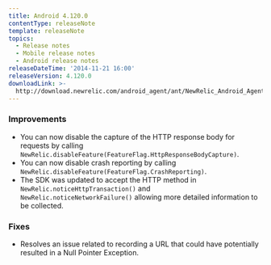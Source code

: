 ```yaml
---
title: Android 4.120.0
contentType: releaseNote
template: releaseNote
topics:
  - Release notes
  - Mobile release notes
  - Android release notes
releaseDateTime: '2014-11-21 16:00'
releaseVersion: 4.120.0
downloadLink: >-
  http://download.newrelic.com/android_agent/ant/NewRelic_Android_Agent_4.120.0.zip
---
```


### Improvements

* You can now disable the capture of the HTTP response body for requests by calling `NewRelic.disableFeature(FeatureFlag.HttpResponseBodyCapture)`.
* You can now disable crash reporting by calling `NewRelic.disableFeature(FeatureFlag.CrashReporting)`.
* The SDK was updated to accept the HTTP method in `NewRelic.noticeHttpTransaction()` and `NewRelic.noticeNetworkFailure()` allowing more detailed information to be collected.

### Fixes

* Resolves an issue related to recording a URL that could have potentially resulted in a Null Pointer Exception.
